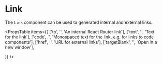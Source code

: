 
# Link

The `Link` component can be used to generated internal and external links.

<Example
  Component={LinksCode}
  code={LinksSrc}
  expand
/>

<Heading title="Properties"/>

<PropsTable
  items={[
    ['to',   '', 'An internal React Router link'],
    ['text', '', 'Text for the link'],
    ['code', '', 'Monospaced text for the link, e.g. for links to code components'],
    ['href', '', 'URL for external links'],
    ['targetBlank', '', 'Open in a new window'],

  ]}
/>
